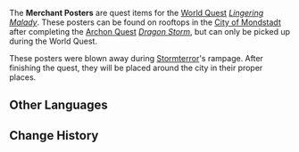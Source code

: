 {{Item Infobox
|id           = 100559
|image        = Item Merchant Poster.png
|type         = Quest Items
|description  = 
'''Version 1:'''
"New drinks at the Cat's Tail. Your bartender today is: [[Diona]]."
<br />
'''Version 2:'''
<br />
"Try the all-new [[Good Hunter]] meal deal! Get 10% off when you purchase a [[Satisfying Salad]] and a [[Sticky Honey Roast]] in a single order."
<br />
'''Version 3:'''
<br />
"The Adventurers' Guild is now recruiting new members! To sign up, speak to Branch Master [[Cyrus]] in Mondstadt today."
|source1      = [[Lingering Malady]]}}
The '''Merchant Posters''' are quest items for the [[World Quest]] ''[[Lingering Malady]]''. These posters can be found on rooftops in the [[City of Mondstadt]] after completing the [[Archon Quest]] ''[[Dragon Storm]]'',{{verify}} but can only be picked up during the World Quest.

These posters were blown away during [[Dvalin|Stormterror]]'s rampage. After finishing the quest, they will be placed around the city in their proper places.

==Other Languages==
{{Other Languages
|default_hidden = 1
|en      = Merchant Poster
|zhs     = 商家的海报
|zhs_rm  = Shāngjiā de Hǎibào
|zht     = 商家的海報
|zht_rm  = Shāngjiā de Hǎibào
|ja      = 店のポスター
|ja_rm   = Mise no Posutaa
|ko      = 가게 포스터
|ko_rm   = Gage Poseuteo
|es      = Póster de comerciante
|fr      = Affiche commerciale
|ru      = Объявления торговца
|th      = โปสเตอร์ของทางร้าน
|th_rm   = 
|vi      = Áp Phích Của Tiệm
|de      = Plakat des Geschäfts
|id      = Poster Pedagang
|pt      = Pôster de Comerciante
|tr      = Tüccar Afişi
|it      = Manifesto del mercante
}}

==Change History==
{{Change History|1.0}}